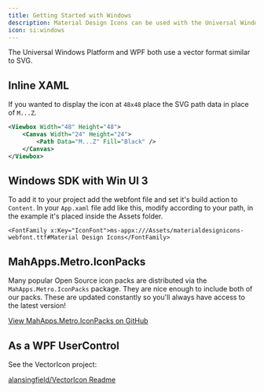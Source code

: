 ```yaml
---
title: Getting Started with Windows
description: Material Design Icons can be used with the Universal Windows Platform and WPF.
icon: si:windows
---
```


The Universal Windows Platform and WPF both use a vector format similar to SVG.

## Inline XAML

If you wanted to display the icon at `48x48` place the SVG path data in place of `M...Z`.

```xml
<Viewbox Width="48" Height="48">
    <Canvas Width="24" Height="24">
        <Path Data="M...Z" Fill="Black" />
    </Canvas>
</Viewbox>
```
## Windows SDK with Win UI 3
To add it to your project add the webfont file and set it's build action to `Content`.
In your `App.xaml` file add like this, modify according to your path, in the example it's placed inside the Assets folder.

```
<FontFamily x:Key="IconFont">ms-appx:///Assets/materialdesignicons-webfont.ttf#Material Design Icons</FontFamily>
```


## MahApps.Metro.IconPacks

Many popular Open Source icon packs are distributed via the `MahApps.Metro.IconPacks` package. They are nice enough to include both of our packs. These are updated constantly so you'll always have access to the latest version!

[View MahApps.Metro.IconPacks on GitHub](https://github.com/MahApps/MahApps.Metro.IconPacks)

## As a WPF UserControl

See the VectorIcon project:

[alansingfield/VectorIcon Readme](https://github.com/alansingfield/VectorIcon/blob/master/README.md)

